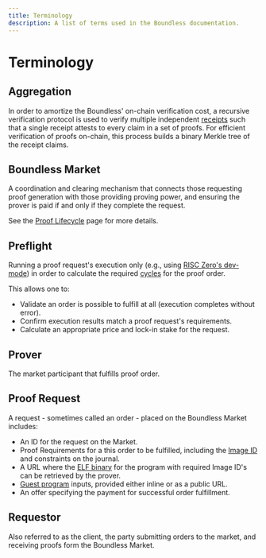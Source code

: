```yaml
---
title: Terminology
description: A list of terms used in the Boundless documentation.
---
```


# Terminology

## Aggregation

In order to amortize the Boundless' on-chain verification cost,
a recursive verification protocol is used to verify multiple independent [receipts][r0-term-receipt] such that a single receipt attests to every claim in a set of proofs.
For efficient verification of proofs on-chain, this process builds a binary Merkle tree of the receipt claims.

## Boundless Market

A coordination and clearing mechanism that connects those requesting proof generation with those providing proving power,
and ensuring the prover is paid if and only if they complete the request.

See the [Proof Lifecycle][page-proof-Lifecycle] page for more details.

## Preflight

Running a proof request's execution only (e.g., using [RISC Zero's dev-mode][r0-page-dev-mode]) in order to calculate the required [cycles][r0-term-clock-cycles] for the proof order.

This allows one to:

- Validate an order is possible to fulfill at all (execution completes without error).
- Confirm execution results match a proof request's requirements.
- Calculate an appropriate price and lock-in stake for the request.

## Prover

The market participant that fulfills proof order.

## Proof Request

A request - sometimes called an order - placed on the Boundless Market includes:

- An ID for the request on the Market.
- Proof Requirements for a this order to be fulfilled, including the [Image ID][r0-term-image-id] and constraints on the journal.
- A URL where the [ELF binary][r0-term-elf-binary] for the program with required Image ID's can be retrieved by the prover.
- [Guest program][r0-term-guest-program] inputs, provided either inline or as a public URL.
- An offer specifying the payment for successful order fulfillment.

## Requestor

Also referred to as the client, the party submitting orders to the market, and receiving proofs form the Boundless Market.

[page-proof-lifecycle]: ../introduction/proof-lifecycle
[r0-page-dev-mode]: https://dev.risczero.com/api/next/generating-proofs/dev-mode
[r0-term-clock-cycles]: https://dev.risczero.com/terminology#clock-cycles
[r0-term-elf-binary]: https://dev.risczero.com/terminology#elf-binary
[r0-term-guest-program]: https://dev.risczero.com/terminology#guest-program
[r0-term-image-id]: https://dev.risczero.com/terminology#image-id]
[r0-term-receipt]: https://dev.risczero.com/terminology#receipt
